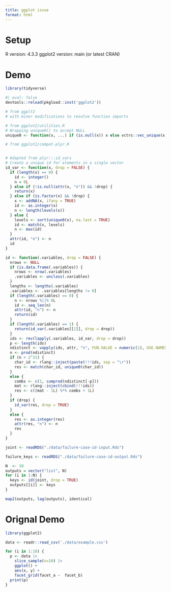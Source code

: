 ```yaml
---
title: ggplot issue
format: html
---
```


# Setup

R version: 4.3.3
ggplot2 version: main (or latest CRAN)

# Demo

```r
library(tidyverse)
```

```r
#| eval: false
devtools::reload(pkgload::inst('ggplot2'))
```


```r
# from ggplt2
# with minor modifications to resolve function imports

# from ggplot2/utilities.R
# Wrapping unique0() to accept NULL
unique0 <- function(x, ...) if (is.null(x)) x else vctrs::vec_unique(x, ...)

# from ggplot2/compat-plyr.R


# Adapted from plyr:::id_vars
# Create a unique id for elements in a single vector
id_var <- function(x, drop = FALSE) {
  if (length(x) == 0) {
    id <- integer()
    n = 0L
  } else if (!is.null(attr(x, "n")) && !drop) {
    return(x)
  } else if (is.factor(x) && !drop) {
    x <- addNA(x, ifany = TRUE)
    id <- as.integer(x)
    n <- length(levels(x))
  } else {
    levels <- sort(unique0(x), na.last = TRUE)
    id <- match(x, levels)
    n <- max(id)
  }
  attr(id, "n") <- n
  id
}

id <- function(.variables, drop = FALSE) {
  nrows <- NULL
  if (is.data.frame(.variables)) {
    nrows <- nrow(.variables)
    .variables <- unclass(.variables)
  }
  lengths <- lengths(.variables)
  .variables <- .variables[lengths != 0]
  if (length(.variables) == 0) {
    n <- nrows %||% 0L
    id <- seq_len(n)
    attr(id, "n") <- n
    return(id)
  }
  if (length(.variables) == 1) {
    return(id_var(.variables[[1]], drop = drop))
  }
  ids <- rev(lapply(.variables, id_var, drop = drop))
  p <- length(ids)
  ndistinct <- vapply(ids, attr, "n", FUN.VALUE = numeric(1), USE.NAMES = FALSE)
  n <- prod(ndistinct)
  if (n > 2^31) {
    char_id <- rlang::inject(paste(!!!ids, sep = "\r"))
    res <- match(char_id, unique0(char_id))
  }
  else {
    combs <- c(1, cumprod(ndistinct[-p]))
    mat <- rlang::inject(cbind(!!!ids))
    res <- c((mat - 1L) %*% combs + 1L)
  }
  if (drop) {
    id_var(res, drop = TRUE)
  }
  else {
    res <- as.integer(res)
    attr(res, "n") <- n
    res
  }
}
```


```r
joint <- readRDS("./data/failure-case-id-input.Rds")
```

```r
failure_keys <- readRDS("./data/failure-case-id-output.Rds")
```

```r
N  <- 10
outputs = vector("list", N)
for (i in 1:N) {
  keys <- id(joint, drop = TRUE)
  outputs[[i]] <- keys
}
```


```r
map2(outputs, lag(outputs), identical)
```

# Orignal Demo

```r
library(ggplot2)

data <- readr::read_csv('./data/example.csv')
```


```r
for (i in 1:10) {
  p <- data |>
    slice_sample(n=10) |>
    ggplot() +
    aes(x, y) +
    facet_grid(facet_a ~  facet_b)
  print(p)
}
```


